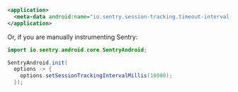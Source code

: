 ```xml {filename:AndroidManifest.xml}
<application>
  <meta-data android:name="io.sentry.session-tracking.timeout-interval-millis" android:value="10000" />
</application>
```

Or, if you are manually instrumenting Sentry:

```java
import io.sentry.android.core.SentryAndroid;

SentryAndroid.init(
  options -> {
    options.setSessionTrackingIntervalMillis(10000);
  });
```
